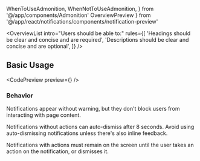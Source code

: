 ---
---

  WhenToUseAdmonition,
  WhenNotToUseAdmonition,
} from '@/app/components/Admonition'
  OverviewPreview
} from '@/app/react/notifications/components/notification-preview'

<OverviewList intro="Users should be able to:" rules={[
  'Headings should be clear and concise and are required',
  'Descriptions should be clear and concise and are optional',
]} />

## Basic Usage

<WhenToUseAdmonition description="When you need to communicate messages that are minimally interruptive and don't require user action." />

<CodePreview preview={<OverviewPreview />} />

### Behavior

Notifications appear without warning, but they don't block users from interacting with page content.

Notifications without actions can auto-dismiss after 8 seconds. Avoid using auto-dismissing notifications unless there's also inline feedback.

Notifications with actions must remain on the screen until the user takes an action on the notification, or dismisses it.